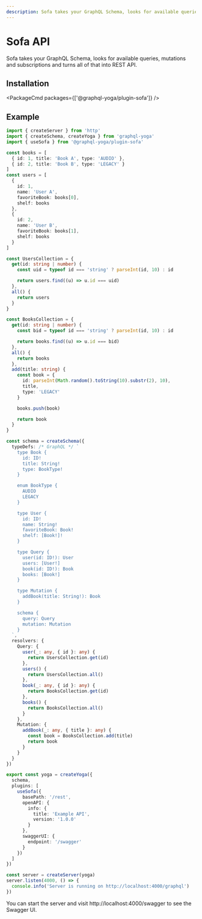 ```yaml
---
description: Sofa takes your GraphQL Schema, looks for available queries, mutations and subscriptions and turns all of that into REST API.
---
```



# Sofa API

Sofa takes your GraphQL Schema, looks for available queries, mutations and subscriptions and turns all of that into REST API.

## Installation

<PackageCmd packages={['@graphql-yoga/plugin-sofa']} />

## Example

```ts filename="server.ts"
import { createServer } from 'http'
import { createSchema, createYoga } from 'graphql-yoga'
import { useSofa } from '@graphql-yoga/plugin-sofa'

const books = [
  { id: 1, title: 'Book A', type: 'AUDIO' },
  { id: 2, title: 'Book B', type: 'LEGACY' }
]
const users = [
  {
    id: 1,
    name: 'User A',
    favoriteBook: books[0],
    shelf: books
  },
  {
    id: 2,
    name: 'User B',
    favoriteBook: books[1],
    shelf: books
  }
]

const UsersCollection = {
  get(id: string | number) {
    const uid = typeof id === 'string' ? parseInt(id, 10) : id

    return users.find((u) => u.id === uid)
  },
  all() {
    return users
  }
}

const BooksCollection = {
  get(id: string | number) {
    const bid = typeof id === 'string' ? parseInt(id, 10) : id

    return books.find((u) => u.id === bid)
  },
  all() {
    return books
  },
  add(title: string) {
    const book = {
      id: parseInt(Math.random().toString(10).substr(2), 10),
      title,
      type: 'LEGACY'
    }

    books.push(book)

    return book
  }
}

const schema = createSchema({
  typeDefs: /* GraphQL */ `
    type Book {
      id: ID!
      title: String!
      type: BookType!
    }

    enum BookType {
      AUDIO
      LEGACY
    }

    type User {
      id: ID!
      name: String!
      favoriteBook: Book!
      shelf: [Book!]!
    }

    type Query {
      user(id: ID!): User
      users: [User!]
      book(id: ID!): Book
      books: [Book!]
    }

    type Mutation {
      addBook(title: String!): Book
    }

    schema {
      query: Query
      mutation: Mutation
    }
  `,
  resolvers: {
    Query: {
      user(_: any, { id }: any) {
        return UsersCollection.get(id)
      },
      users() {
        return UsersCollection.all()
      },
      book(_: any, { id }: any) {
        return BooksCollection.get(id)
      },
      books() {
        return BooksCollection.all()
      }
    },
    Mutation: {
      addBook(_: any, { title }: any) {
        const book = BooksCollection.add(title)
        return book
      }
    }
  }
})

export const yoga = createYoga({
  schema,
  plugins: [
    useSofa({
      basePath: '/rest',
      openAPI: {
        info: {
          title: 'Example API',
          version: '1.0.0'
        }
      },
      swaggerUI: {
        endpoint: '/swagger'
      }
    })
  ]
})

const server = createServer(yoga)
server.listen(4000, () => {
  console.info('Server is running on http://localhost:4000/graphql')
})
```

You can start the server and visit http://localhost:4000/swagger to see the Swagger UI.
